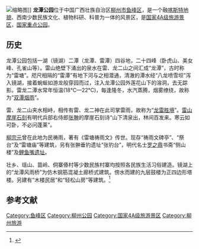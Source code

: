 {{Coord|24.278479|109.414469|type:landmark_region:CN_source:GoogleMaps|display=title}}
[[File:Liuzhou_Liyuzui_Yizhi_2014.03.03_12-05-02.jpg|缩略图]]]]
'''龙潭公园'''位于中国广西壮族自治区[[柳州市|柳州市]][[鱼峰区|鱼峰区]]，是一个融[[喀斯特地貌|喀斯特地貌]]、西南少数民族文化、植物科研、科普为一体的风景区，是[[国家4A级旅游景区|国家4A级旅游景区]]，[[国家重点公园|国家重点公园]]。

==历史==
龙潭公园包括一湖（镜湖）二潭（龙潭、雷潭）四谷地，二十四峰（卧虎山、美女峰、孔雀山等）。雷山绝壁下涌出的泉水在雷、龙二山之间汇成“龙潭”，古时称为“雷塘”。咫尺相隔的“雷潭”有地下河与之相潜通，清澈的潭水经“八龙喷雪坝”泻入镜湖，接着蜿蜒如游龙般穿园而过，注入龙潭公园外莲花山下的溶洞，去无踪影。雷龙二潭水常年恒温(18℃—22℃)，每逢隆冬，水汽蒸腾，烟雾缭绕，故称为“[[双潭烟雨|双潭烟雨]]”。

雷、龙二山夹水相峙，相传有雷、龙二神在此司掌雷雨，故称为“[[龙雷胜境|龙雷胜境]]”。[[雷山摩崖石刻|雷山摩崖石刻]]有明代兵部右侍郎[[张翀|张翀]]的摩崖石刻诗“山下清泉出，林间百发来。寒云如可卧，不必问蓬莱”。

[[柳宗元|柳宗元]]曾在此地为民祷雨，著有《雷塘祷雨文》传世。现存“祷雨文碑亭”、“祭台”及“雷塘庙”等建筑，另有张翀垂钓遗址“张钓台”，明代名士[[罗之鼎|罗之鼎]]书斋“侧山楼”及[[鲤鱼嘴遗址|鲤鱼嘴遗址]]。

壮乡、瑶山、苗岭、侗寨傣村等少数民族村寨均按照各民族生活习俗建造。镜湖上的“龙潭风雨桥”为仿木钢筋混凝土廊桥式建筑。傍水而建的九层鼓楼为正四边形塔楼。另建有“木楼民居”和“轻松山房”等建筑。<ref>{{Cite web|title=大龙潭景区|author=北海市中国旅行社|publisher=广西旅游网|url=http://www.beihaiu.com/jingdian.asp?id=101|accessdate=2011年6月6日|deadurl=yes|archiveurl=https://web.archive.org/web/20111220021738/http://www.beihaiu.com/jingdian.asp?id=101|archivedate=2011年12月20日}}</ref>

==参考文献==
{{commonscat|Longtan Park}}
{{reflist}}

{{中华人民共和国国家重点公园}}
[[Category:鱼峰区|Category:鱼峰区]]
[[Category:柳州公园|Category:柳州公园]]
[[Category:国家4A级旅游景区|Category:国家4A级旅游景区]]
[[Category:柳州旅游|Category:柳州旅游]]